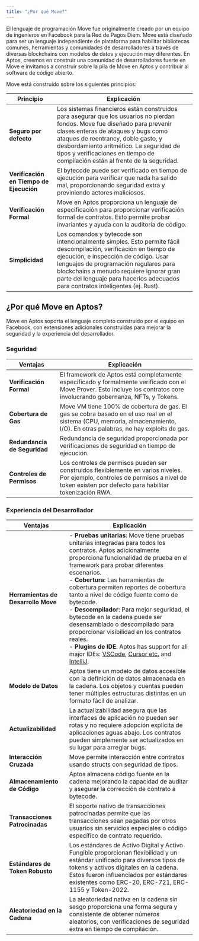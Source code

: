```yaml
---
title: "¿Por qué Move?"
---
```


El lenguaje de programación Move fue originalmente creado por un equipo de ingenieros en
Facebook para la Red de Pagos Diem. Move está diseñado para ser un lenguaje independiente de plataforma
para habilitar bibliotecas comunes, herramientas y comunidades de desarrolladores a través de
diversas blockchains con modelos de datos y ejecución muy diferentes.
En Aptos, creemos en construir una comunidad de desarrolladores fuerte en Move e invitamos
a construir sobre la pila de Move en Aptos y contribuir al software de código abierto.

Move está construido sobre los siguientes principios:

| **Principio**            | **Explicación**                                                                                                                                                                                                                                                                               |
| ------------------------ | --------------------------------------------------------------------------------------------------------------------------------------------------------------------------------------------------------------------------------------------------------------------------------------------- |
| **Seguro por defecto**    | Los sistemas financieros están construidos para asegurar que los usuarios no pierdan fondos. Move fue diseñado para prevenir clases enteras de ataques y bugs como ataques de reentrancy, doble gasto, y desbordamiento aritmético. La seguridad de tipos y verificaciones en tiempo de compilación están al frente de la seguridad.              |
| **Verificación en Tiempo de Ejecución** | El bytecode puede ser verificado en tiempo de ejecución para verificar que nada ha salido mal, proporcionando seguridad extra y previniendo actores maliciosos.                                                                                                                                                        |
| **Verificación Formal**  | Move en Aptos proporciona un lenguaje de especificación para proporcionar verificación formal de contratos. Esto permite probar invariantes y ayuda con la auditoría de código.                                                                                                                               |
| **Simplicidad**           | Los comandos y bytecode son intencionalmente simples. Esto permite fácil descompilación, verificación en tiempo de ejecución, e inspección de código. Usar lenguajes de programación regulares para blockchains a menudo requiere ignorar gran parte del lenguaje para hacerlos adecuados para contratos inteligentes (ej. Rust). |

## ¿Por qué Move en Aptos?

Move en Aptos soporta el lenguaje completo construido por el equipo en Facebook, con
extensiones adicionales construidas para mejorar la seguridad y la experiencia del desarrollador.

### Seguridad

| **Ventajas**          | **Explicación**                                                                                                                                         |
| ----------------------- | ------------------------------------------------------------------------------------------------------------------------------------------------------- |
| **Verificación Formal** | El framework de Aptos está completamente especificado y formalmente verificado con el Move Prover. Esto incluye los contratos core involucrando gobernanza, NFTs, y Tokens. |
| **Cobertura de Gas**        | Move VM tiene 100% de cobertura de gas. El gas se cobra basado en el uso real en el sistema (CPU, memoria, almacenamiento, I/O). En otras palabras, no hay exploits de gas.       |
| **Redundancia de Seguridad** | Redundancia de seguridad proporcionada por verificaciones de seguridad en tiempo de ejecución.                                                                                                  |
| **Controles de Permisos** | Los controles de permisos pueden ser construidos flexiblemente en varios niveles. Por ejemplo, controles de permisos a nivel de token existen por defecto para habilitar tokenización RWA.  |

### Experiencia del Desarrollador

| **Ventajas**             | **Explicación**                                                                                                                                                                                                                                                                                                                                                                                                                                                                                                                                                                                                                                                             |
| -------------------------- | --------------------------------------------------------------------------------------------------------------------------------------------------------------------------------------------------------------------------------------------------------------------------------------------------------------------------------------------------------------------------------------------------------------------------------------------------------------------------------------------------------------------------------------------------------------------------------------------------------------------------------------------------------------------------- |
| **Herramientas de Desarrollo Move** | - **Pruebas unitarias**: Move tiene pruebas unitarias integradas para todos los contratos. Aptos adicionalmente proporciona funcionalidad de prueba en el framework para probar diferentes escenarios. <br /> - **Cobertura**: Las herramientas de cobertura permiten reportes de cobertura tanto a nivel de código fuente como de bytecode. <br /> - **Descompilador**: Para mejor seguridad, el bytecode en la cadena puede ser desensamblado o descompilado para proporcionar visibilidad en los contratos reales. <br /> - **Plugins de IDE**: Aptos has support for all major IDEs: [VSCode](https://marketplace.visualstudio.com/items?itemName=AptosLabs.move-on-aptos), [Cursor etc.](https://open-vsx.org/extension/aptoslabs/move-on-aptos) and [IntelliJ](https://plugins.jetbrains.com/plugin/14721-move-on-aptos). |
| **Modelo de Datos**             | Aptos tiene un modelo de datos accesible con la definición de datos almacenada en la cadena. Los objetos y cuentas pueden tener múltiples estructuras distintas en un formato fácil de analizar.                                                                                                                                                                                                                                                                                                                                                                                                                                                                                                         |
| **Actualizabilidad**          | La actualizabilidad asegura que las interfaces de aplicación no pueden ser rotas y no requiere adopción explícita de aplicaciones aguas abajo. Los contratos pueden simplemente ser actualizados en su lugar para arreglar bugs.                                                                                                                                                                                                                                                                                                                                                                                                                                                                          |
| **Interacción Cruzada**      | Move permite interacción entre contratos usando structs con seguridad de tipos.                                                                                                                                                                                                                                                                                                                                                                                                                                                                                                                                                                                                   |
| **Almacenamiento de Código**           | Aptos almacena código fuente en la cadena mejorando la capacidad de auditar y asegurar la corrección de contrato a bytecode.                                                                                                                                                                                                                                                                                                                                                                                                                                                                                                                                                               |
| **Transacciones Patrocinadas** | El soporte nativo de transacciones patrocinadas permite que las transacciones sean pagadas por otros usuarios sin servicios especiales o código específico de contrato requerido.                                                                                                                                                                                                                                                                                                                                                                                                                                                                                                                     |
| **Estándares de Token Robusto** | Los estándares de Activo Digital y Activo Fungible proporcionan flexibilidad y un estándar unificado para diversos tipos de tokens y activos digitales en la cadena. Estos fueron influenciados por estándares existentes como ERC-20, ERC-721, ERC-1155 y Token-2022.                                                                                                                                                                                                                                                                                                                                                                                                                            |
| **Aleatoriedad en la Cadena**    | La aleatoriedad nativa en la cadena sin sesgo proporciona una forma segura y consistente de obtener números aleatorios, con verificaciones de seguridad extra en tiempo de compilación.                                                                                                                                                                                                                                                                                                                                                                                                                                                                                                                               |
